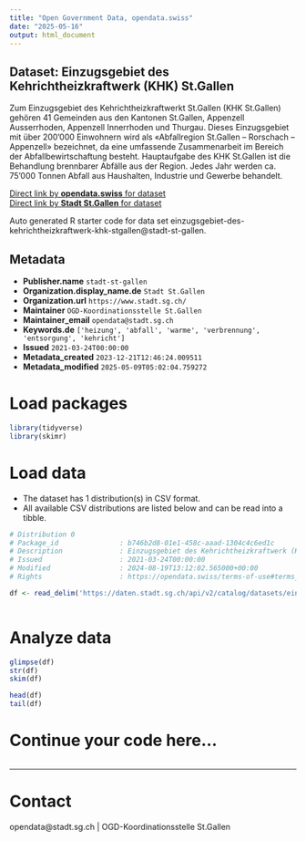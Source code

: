 ```yaml
---
title: "Open Government Data, opendata.swiss"
date: "2025-05-16"
output: html_document
---
```


## Dataset: Einzugsgebiet des Kehrichtheizkraftwerk (KHK) St.Gallen

Zum Einzugsgebiet des Kehrichtheizkraftwerkt St.Gallen (KHK St.Gallen) gehören 41 Gemeinden aus den Kantonen St.Gallen, Appenzell Ausserrhoden, Appenzell Innerrhoden und Thurgau. Dieses Einzugsgebiet mit über 200'000 Einwohnern wird als «Abfallregion St.Gallen – Rorschach – Appenzell» bezeichnet, da eine umfassende Zusammenarbeit im Bereich der Abfallbewirtschaftung besteht. Hauptaufgabe des KHK St.Gallen ist die Behandlung brennbarer Abfälle aus der Region. Jedes Jahr werden ca. 75'000 Tonnen Abfall aus Haushalten, Industrie und Gewerbe behandelt.

[Direct link by **opendata.swiss** for dataset](https://opendata.swiss/de/dataset/einzugsgebiet-des-kehrichtheizkraftwerk-khk-st-gallen)<br>
[Direct link by **Stadt St.Gallen** for dataset](https://daten.stadt.sg.ch/explore/dataset/einzugsgebiet-des-kehrichtheizkraftwerk-khk-stgallen/)

Auto generated R starter code for data set einzugsgebiet-des-kehrichtheizkraftwerk-khk-stgallen@stadt-st-gallen.

## Metadata

- **Publisher.name** `stadt-st-gallen`
- **Organization.display_name.de** `Stadt St.Gallen`
- **Organization.url** `https://www.stadt.sg.ch/`
- **Maintainer** `OGD-Koordinationsstelle St.Gallen`
- **Maintainer_email** `opendata@stadt.sg.ch`
- **Keywords.de** `['heizung', 'abfall', 'warme', 'verbrennung', 'entsorgung', 'kehricht']`
- **Issued** `2021-03-24T00:00:00`
- **Metadata_created** `2023-12-21T12:46:24.009511`
- **Metadata_modified** `2025-05-09T05:02:04.759272`


# Load packages

```r

library(tidyverse)
library(skimr)

```

# Load data

-   The dataset has 1 distribution(s) in CSV format.
-   All available CSV distributions are listed below and can be read into a tibble.

```r

# Distribution 0
# Package_id               : b746b2d8-01e1-458c-aaad-1304c4c6ed1c
# Description              : Einzugsgebiet des Kehrichtheizkraftwerk (KHK) St.Gallen (csv)
# Issued                   : 2021-03-24T00:00:00
# Modified                 : 2024-08-19T13:12:02.565000+00:00
# Rights                   : https://opendata.swiss/terms-of-use#terms_by

df <- read_delim('https://daten.stadt.sg.ch/api/v2/catalog/datasets/einzugsgebiet-des-kehrichtheizkraftwerk-khk-stgallen/exports/csv?use_labels=true')



```

# Analyze data

```r

glimpse(df)
str(df)
skim(df)

head(df)
tail(df)

```

# Continue your code here...

```r

```

------------------------------------------------------------------------

# Contact

opendata@stadt.sg.ch | OGD-Koordinationsstelle St.Gallen
